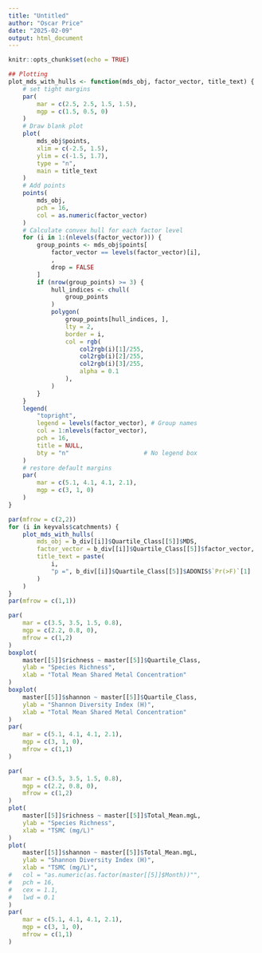 ```yaml
---
title: "Untitled"
author: "Oscar Price"
date: "2025-02-09"
output: html_document
---
```


```r
knitr::opts_chunk$set(echo = TRUE)
```

```r
## Plotting
plot_mds_with_hulls <- function(mds_obj, factor_vector, title_text) {
	# set tight margins
	par(
		mar = c(2.5, 2.5, 1.5, 1.5),
		mgp = c(1.5, 0.5, 0)
	)
	# Draw blank plot
	plot(
		mds_obj$points,
		xlim = c(-2.5, 1.5),
		ylim = c(-1.5, 1.7),
		type = "n",
		main = title_text
	)
	# Add points
	points(
		mds_obj,
		pch = 16,
		col = as.numeric(factor_vector)
	)
	# Calculate convex hull for each factor level
	for (i in 1:(nlevels(factor_vector))) {
		group_points <- mds_obj$points[
			factor_vector == levels(factor_vector)[i],
			,
			drop = FALSE
		]
		if (nrow(group_points) >= 3) {
			hull_indices <- chull(
				group_points
			)
			polygon(
				group_points[hull_indices, ],
				lty = 2,
				border = i,
				col = rgb(
					col2rgb(i)[1]/255,
					col2rgb(i)[2]/255,
					col2rgb(i)[3]/255,
					alpha = 0.1
				),
			)
		}
	}
	legend(
		"topright",
		legend = levels(factor_vector), # Group names
		col = 1:nlevels(factor_vector),
		pch = 16,
		title = NULL,
		bty = "n"                     # No legend box
	)
	# restore default margins
	par(
		mar = c(5.1, 4.1, 4.1, 2.1),
		mgp = c(3, 1, 0)
	)
}

par(mfrow = c(2,2))
for (i in keyvals$catchments) {
	plot_mds_with_hulls(
		mds_obj = b_div[[i]]$Quartile_Class[[5]]$MDS,
		factor_vector = b_div[[i]]$Quartile_Class[[5]]$factor_vector,
		title_text = paste(
			i,
			"p =", b_div[[i]]$Quartile_Class[[5]]$ADONIS$`Pr(>F)`[1]
		)
	)
}
par(mfrow = c(1,1))
```
```r
par(
	mar = c(3.5, 3.5, 1.5, 0.8),
	mgp = c(2.2, 0.8, 0),
	mfrow = c(1,2)
)
boxplot(
	master[[5]]$richness ~ master[[5]]$Quartile_Class,
	ylab = "Species Richness",
	xlab = "Total Mean Shared Metal Concentration"
)
boxplot(
	master[[5]]$shannon ~ master[[5]]$Quartile_Class,
	ylab = "Shannon Diversity Index (H)",
	xlab = "Total Mean Shared Metal Concentration"
)
par(
	mar = c(5.1, 4.1, 4.1, 2.1),
	mgp = c(3, 1, 0),
	mfrow = c(1,1)
)
```

```r
par(
	mar = c(3.5, 3.5, 1.5, 0.8),
	mgp = c(2.2, 0.8, 0),
	mfrow = c(1,2)
)
plot(
	master[[5]]$richness ~ master[[5]]$Total_Mean.mgL,
	ylab = "Species Richness",
	xlab = "TSMC (mg/L)"
)
plot(
	master[[5]]$shannon ~ master[[5]]$Total_Mean.mgL,
	ylab = "Shannon Diversity Index (H)",
	xlab = "TSMC (mg/L)",
#	col = "as.numeric(as.factor(master[[5]]$Month))"",
#	pch = 16,
#	cex = 1.1,
#	lwd = 0.1
)
par(
	mar = c(5.1, 4.1, 4.1, 2.1),
	mgp = c(3, 1, 0),
	mfrow = c(1,1)
)
```